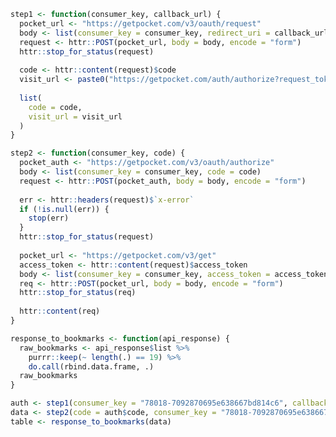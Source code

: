 
```r
step1 <- function(consumer_key, callback_url) {
  pocket_url <- "https://getpocket.com/v3/oauth/request"
  body <- list(consumer_key = consumer_key, redirect_uri = callback_url)
  request <- httr::POST(pocket_url, body = body, encode = "form")
  httr::stop_for_status(request)
  
  code <- httr::content(request)$code
  visit_url <- paste0("https://getpocket.com/auth/authorize?request_token=", code, "&redirect_uri=", callback_url)
  
  list(
    code = code,
    visit_url = visit_url
  )
}

step2 <- function(consumer_key, code) {
  pocket_auth <- "https://getpocket.com/v3/oauth/authorize"
  body <- list(consumer_key = consumer_key, code = code)
  request <- httr::POST(pocket_auth, body = body, encode = "form")
  
  err <- httr::headers(request)$`x-error`
  if (!is.null(err)) {
    stop(err)
  }
  httr::stop_for_status(request)
  
  pocket_url <- "https://getpocket.com/v3/get"
  access_token <- httr::content(request)$access_token
  body <- list(consumer_key = consumer_key, access_token = access_token, state = "all", detailType = "complete")
  req <- httr::POST(pocket_url, body = body, encode = "form")
  httr::stop_for_status(req)
  
  httr::content(req)
}

response_to_bookmarks <- function(api_response) {
  raw_bookmarks <- api_response$list %>%
    purrr::keep(~ length(.) == 19) %>%
    do.call(rbind.data.frame, .)
  raw_bookmarks
}

auth <- step1(consumer_key = "78018-7092870695e638667bd814c6", callback_url = "localhost:8787")
data <- step2(code = auth$code, consumer_key = "78018-7092870695e638667bd814c6" )
table <- response_to_bookmarks(data)
```
